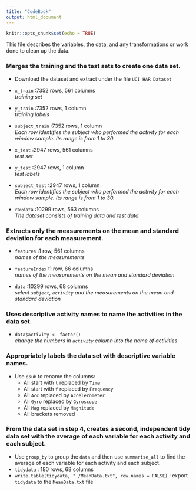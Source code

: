 ```yaml
---
title: "CodeBook"
output: html_document
---
```


```r
knitr::opts_chunk$set(echo = TRUE)
```

This file describes the variables, the data, and any transformations or work done to clean up the data.


### Merges the training and the test sets to create one data set.
- Download the dataset and extract under the file `UCI HAR Dataset`
- `x_train` :7352 rows, 561 columns  
*training set*

- `y_train` :7352 rows, 1 column  
*training labels*

- `subject_train` :7352 rows, 1 column  
*Each row identifies the subject who performed the activity for each window sample. Its range is from 1 to 30. *

- `x_test` :2947 rows, 561 columns  
*test set*

- `y_test` :2947 rows, 1 column  
*test labels*

- `subject_test` :2947 rows, 1 column  
*Each row identifies the subject who performed the activity for each window sample. Its range is from 1 to 30. *

- `rawdata` :10299 rows, 563 columns  
*The dataset consists of training data and test data.*

### Extracts only the measurements on the mean and standard deviation for each measurement.
- `features` :1 row, 561 columns  
*names of the measurements*

- `featureIndex` :1 row, 66 columns  
*names of the measurements on the mean and standard deviation*

- `data` :10299 rows, 68 columns  
*select `subject`, `activity` and the measurements on the mean and standard deviation*

### Uses descriptive activity names to name the activities in the data set.
- `data$activity <- factor()`  
*change the numbers in `activity` column into the name of activities*

### Appropriately labels the data set with descriptive variable names.
- Use `gsub` to rename the columns:
    + All start with `t` replaced by `Time`
    + All start with `f` replaced by `Frequency`
    + All `Acc` replaced by `Accelerometer`
    + All `Gyro` replaced by `Gyroscope`
    + All `Mag` replaced by `Magnitude`
    + All brackets removed

### From the data set in step 4, creates a second, independent tidy data set with the average of each variable for each activity and each subject.
- Use `group_by` to group the `data` and then use `summarise_all` to find the average of each variable for each activity and each subject. 
- `tidydata` : 180 rows, 68 columns
- `write.table(tidydata, "./MeanData.txt", row.names = FALSE)` : export `tidydata` to the `MeanData.txt` file